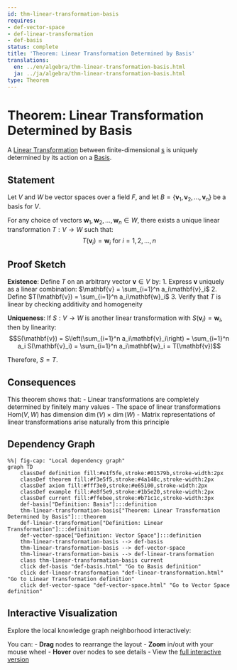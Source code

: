 ```yaml
---
id: thm-linear-transformation-basis
requires:
- def-vector-space
- def-linear-transformation
- def-basis
status: complete
title: 'Theorem: Linear Transformation Determined by Basis'
translations:
  en: ../en/algebra/thm-linear-transformation-basis.html
  ja: ../ja/algebra/thm-linear-transformation-basis.html
type: Theorem
---
```


# Theorem: Linear Transformation Determined by Basis {#thm-linear-transformation-basis}

A [Linear Transformation](def-linear-transformation.qmd) between finite-dimensional [s](def-vector-space.qmd) is uniquely determined by its action on a [Basis](def-basis.qmd).

## Statement

Let $V$ and $W$ be vector spaces over a field $F$, and let $B = \{\mathbf{v}_1, \mathbf{v}_2, \ldots, \mathbf{v}_n\}$ be a basis for $V$.

For any choice of vectors $\mathbf{w}_1, \mathbf{w}_2, \ldots, \mathbf{w}_n \in W$, there exists a unique linear transformation $T: V \to W$ such that:
$$T(\mathbf{v}_i) = \mathbf{w}_i \text{ for } i = 1, 2, \ldots, n$$

## Proof Sketch

**Existence**: Define $T$ on an arbitrary vector $\mathbf{v} \in V$ by:
1. Express $\mathbf{v}$ uniquely as a linear combination: $\mathbf{v} = \sum_{i=1}^n a_i\mathbf{v}_i$
2. Define $T(\mathbf{v}) = \sum_{i=1}^n a_i\mathbf{w}_i$
3. Verify that $T$ is linear by checking additivity and homogeneity

**Uniqueness**: If $S: V \to W$ is another linear transformation with $S(\mathbf{v}_i) = \mathbf{w}_i$, then by linearity:
$$S(\mathbf{v}) = S\left(\sum_{i=1}^n a_i\mathbf{v}_i\right) = \sum_{i=1}^n a_i S(\mathbf{v}_i) = \sum_{i=1}^n a_i\mathbf{w}_i = T(\mathbf{v})$$

Therefore, $S = T$.

## Consequences

This theorem shows that:
- Linear transformations are completely determined by finitely many values
- The space of linear transformations $\text{Hom}(V, W)$ has dimension $\dim(V) \times \dim(W)$
- Matrix representations of linear transformations arise naturally from this principle

## Dependency Graph

```mermaid
%%| fig-cap: "Local dependency graph"
graph TD
    classDef definition fill:#e1f5fe,stroke:#01579b,stroke-width:2px
    classDef theorem fill:#f3e5f5,stroke:#4a148c,stroke-width:2px
    classDef axiom fill:#fff3e0,stroke:#e65100,stroke-width:2px
    classDef example fill:#e8f5e9,stroke:#1b5e20,stroke-width:2px
    classDef current fill:#ffebee,stroke:#b71c1c,stroke-width:3px
    def-basis["Definition: Basis"]:::definition
    thm-linear-transformation-basis["Theorem: Linear Transformation Determined by Basis"]:::theorem
    def-linear-transformation["Definition: Linear Transformation"]:::definition
    def-vector-space["Definition: Vector Space"]:::definition
    thm-linear-transformation-basis --> def-basis
    thm-linear-transformation-basis --> def-vector-space
    thm-linear-transformation-basis --> def-linear-transformation
    class thm-linear-transformation-basis current
    click def-basis "def-basis.html" "Go to Basis definition"
    click def-linear-transformation "def-linear-transformation.html" "Go to Linear Transformation definition"
    click def-vector-space "def-vector-space.html" "Go to Vector Space definition"
```

## Interactive Visualization

Explore the local knowledge graph neighborhood interactively:

::: {.graph-viz data-id="thm-linear-transformation-basis" data-width="700" data-height="500"}
:::

You can:
- **Drag** nodes to rearrange the layout
- **Zoom** in/out with your mouse wheel
- **Hover** over nodes to see details
- View the [full interactive version](../../output/interactive/thm-linear-transformation-basis.html){target="_blank"}